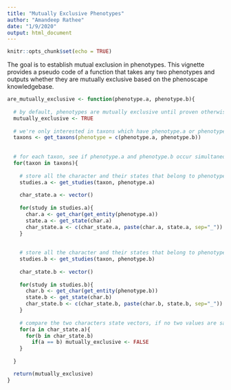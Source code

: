 ```yaml
---
title: "Mutually Exclusive Phenotypes"
author: "Amandeep Rathee"
date: "1/9/2020"
output: html_document
---
```


```r
knitr::opts_chunk$set(echo = TRUE)
```


The goal is to establish mutual exclusion in phenotypes. This vignette provides a pseudo code of a function that takes any two phenotypes and outputs whether they are mutually exclusive based on the phenoscape knowledgebase.

```r

are_mutually_exclusive <- function(phenotype.a, phenotype.b){
  
  # by default, phenotypes are mutually exclusive until proven otherwise by the data
  mutually_exclusive <- TRUE
  
  # we're only interested in taxons which have phenotype.a or phenotype.b
  taxons <- get_taxons(phenotype = c(phenotype.a, phenotype.b))
  
  
  # for each taxon, see if phenotype.a and phenotype.b occur simultaneously
  for(taxon in taxons){
  
    # store all the character and their states that belong to phenotype.a in an array
    studies.a <- get_studies(taxon, phenotype.a)
    
    char_state.a <- vector()
    
    for(study in studies.a){
      char.a <- get_char(get_entity(phenotype.a))
      state.a <- get_state(char.a)
      char_state.a <- c(char_state.a, paste(char.a, state.a, sep="_"))
    }
  
  
    # store all the character and their states that belong to phenotype.a in an array
    studies.b <- get_studies(taxon, phenotype.b)
    
    char_state.b <- vector()
    
    for(study in studies.b){
      char.b <- get_char(get_entity(phenotype.b))
      state.b <- get_state(char.b)
      char_state.b <- c(char_state.b, paste(char.b, state.b, sep="_"))
    }
  
    # compare the two characters state vectors, if no two values are same implies mutual exclusivity
    for(a in char_state.a){
      for(b in char_state.b)
        if(a == b) mutually_exclusive <- FALSE
    }
    
  }

  return(mutually_exclusive)
}


```